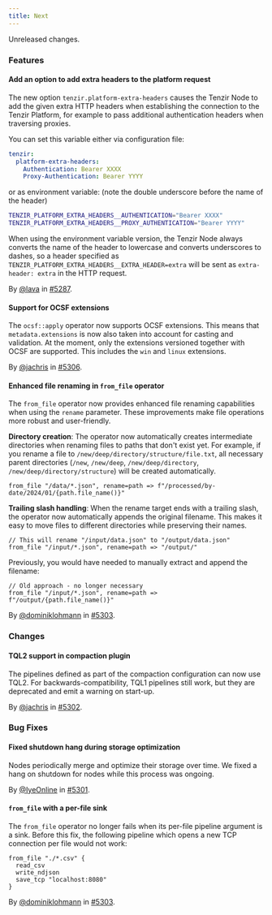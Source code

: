 ```yaml
---
title: Next
---
```


Unreleased changes.

### Features

#### Add an option to add extra headers to the platform request

The new option `tenzir.platform-extra-headers` causes the Tenzir Node to add the given extra HTTP headers when
establishing the connection to the Tenzir Platform, for example to pass additional authentication headers
when traversing proxies.

You can set this variable either via configuration file:

```yaml
tenzir:
  platform-extra-headers:
    Authentication: Bearer XXXX
    Proxy-Authentication: Bearer YYYY
```

or as environment variable: (note the double underscore before the name of the header)

```sh
TENZIR_PLATFORM_EXTRA_HEADERS__AUTHENTICATION="Bearer XXXX"
TENZIR_PLATFORM_EXTRA_HEADERS__PROXY_AUTHENTICATION="Bearer YYYY"
```

When using the environment variable version, the Tenzir Node always converts the name of the header to lowercase
and converts underscores to dashes, so a header specified as `TENZIR_PLATFORM_EXTRA_HEADERS__EXTRA_HEADER=extra`
will be sent as `extra-header: extra` in the HTTP request.

By [@lava](https://github.com/lava) in [#5287](https://github.com/tenzir/tenzir/pull/5287).

#### Support for OCSF extensions

The `ocsf::apply` operator now supports OCSF extensions. This means that
`metadata.extensions` is now also taken into account for casting and validation.
At the moment, only the extensions versioned together with OCSF are supported.
This includes the `win` and `linux` extensions.

By [@jachris](https://github.com/jachris) in [#5306](https://github.com/tenzir/tenzir/pull/5306).

#### Enhanced file renaming in `from_file` operator

The `from_file` operator now provides enhanced file renaming capabilities when
using the `rename` parameter. These improvements make file operations more
robust and user-friendly.

**Directory creation**: The operator now automatically creates intermediate
directories when renaming files to paths that don't exist yet. For example, if
you rename a file to `/new/deep/directory/structure/file.txt`, all necessary
parent directories (`/new`, `/new/deep`, `/new/deep/directory`,
`/new/deep/directory/structure`) will be created automatically.

```tql
from_file "/data/*.json", rename=path => f"/processed/by-date/2024/01/{path.file_name()}"
```

**Trailing slash handling**: When the rename target ends with a trailing slash,
the operator now automatically appends the original filename. This makes it easy
to move files to different directories while preserving their names.

```tql
// This will rename "/input/data.json" to "/output/data.json"
from_file "/input/*.json", rename=path => "/output/"
```

Previously, you would have needed to manually extract and append the filename:

```tql
// Old approach - no longer necessary
from_file "/input/*.json", rename=path => f"/output/{path.file_name()}"
```

By [@dominiklohmann](https://github.com/dominiklohmann) in [#5303](https://github.com/tenzir/tenzir/pull/5303).

### Changes

#### TQL2 support in compaction plugin

The pipelines defined as part of the compaction configuration can now use TQL2.
For backwards-compatibility, TQL1 pipelines still work, but they are deprecated
and emit a warning on start-up.

By [@jachris](https://github.com/jachris) in [#5302](https://github.com/tenzir/tenzir/pull/5302).

### Bug Fixes

#### Fixed shutdown hang during storage optimization

Nodes periodically merge and optimize their storage over time. We fixed a hang
on shutdown for nodes while this process was ongoing.

By [@IyeOnline](https://github.com/IyeOnline) in [#5301](https://github.com/tenzir/tenzir/pull/5301).

#### `from_file` with a per-file sink

The `from_file` operator no longer fails when its per-file pipeline argument is
a sink. Before this fix, the following pipeline which opens a new TCP connection
per file would not work:

```tql
from_file "./*.csv" {
  read_csv
  write_ndjson
  save_tcp "localhost:8080"
}
```

By [@dominiklohmann](https://github.com/dominiklohmann) in [#5303](https://github.com/tenzir/tenzir/pull/5303).
